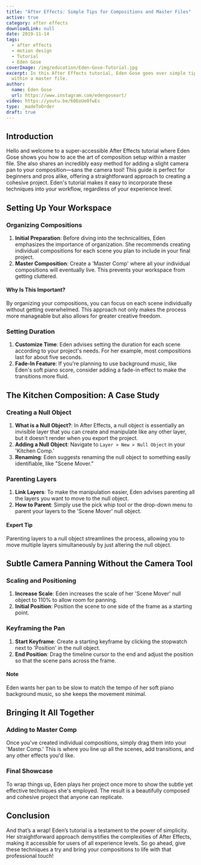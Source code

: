 ```yaml
---
title: "After Effects: Simple Tips for Compositions and Master Files"
active: true
category: after effects
downloadLink: null
date: 2019-11-14
tags:
  - after effects
  - motion design
  - Tutorial
  - Eden Gose
coverImage: /img/education/Eden-Gose-Tutorial.jpg
excerpt: In this After Effects tutorial, Eden Gose goes over simple tips of how to set up compositions
  within a master file.
author:
  name: Eden Gose
  url: https://www.instagram.com/edengoseart/
video: https://youtu.be/60EoUe0fwEs
type: _madeToOrder
draft: true
---
```


## Introduction

Hello and welcome to a super-accessible After Effects tutorial where Eden Gose shows you how to ace the art of composition setup within a master file. She also shares an incredibly easy method for adding a slight camera pan to your composition—sans the camera tool! This guide is perfect for beginners and pros alike, offering a straightforward approach to creating a cohesive project. Eden's tutorial makes it easy to incorporate these techniques into your workflow, regardless of your experience level.

## Setting Up Your Workspace

### Organizing Compositions

1. **Initial Preparation**: Before diving into the technicalities, Eden emphasizes the importance of organization. She recommends creating individual compositions for each scene you plan to include in your final project.
2. **Master Composition**: Create a 'Master Comp' where all your individual compositions will eventually live. This prevents your workspace from getting cluttered.

#### Why Is This Important?
By organizing your compositions, you can focus on each scene individually without getting overwhelmed. This approach not only makes the process more manageable but also allows for greater creative freedom.

### Setting Duration

1. **Customize Time**: Eden advises setting the duration for each scene according to your project's needs. For her example, most compositions last for about five seconds.
2. **Fade-In Feature**: If you're planning to use background music, like Eden's soft piano score, consider adding a fade-in effect to make the transitions more fluid.

## The Kitchen Composition: A Case Study

### Creating a Null Object

1. **What is a Null Object?**: In After Effects, a null object is essentially an invisible layer that you can create and manipulate like any other layer, but it doesn't render when you export the project.
2. **Adding a Null Object**: Navigate to `Layer > New > Null Object` in your 'Kitchen Comp.'
3. **Renaming**: Eden suggests renaming the null object to something easily identifiable, like "Scene Mover."

### Parenting Layers

1. **Link Layers**: To make the manipulation easier, Eden advises parenting all the layers you want to move to the null object.
2. **How to Parent**: Simply use the pick whip tool or the drop-down menu to parent your layers to the 'Scene Mover' null object.

#### Expert Tip
Parenting layers to a null object streamlines the process, allowing you to move multiple layers simultaneously by just altering the null object.

## Subtle Camera Panning Without the Camera Tool

### Scaling and Positioning

1. **Increase Scale**: Eden increases the scale of her 'Scene Mover' null object to 110% to allow room for panning.
2. **Initial Position**: Position the scene to one side of the frame as a starting point.

### Keyframing the Pan

1. **Start Keyframe**: Create a starting keyframe by clicking the stopwatch next to 'Position' in the null object.
2. **End Position**: Drag the timeline cursor to the end and adjust the position so that the scene pans across the frame.
  
#### Note
Eden wants her pan to be slow to match the tempo of her soft piano background music, so she keeps the movement minimal.

## Bringing It All Together

### Adding to Master Comp

Once you've created individual compositions, simply drag them into your 'Master Comp.' This is where you line up all the scenes, add transitions, and any other effects you'd like.

### Final Showcase

To wrap things up, Eden plays her project once more to show the subtle yet effective techniques she's employed. The result is a beautifully composed and cohesive project that anyone can replicate.

## Conclusion

And that’s a wrap! Eden’s tutorial is a testament to the power of simplicity. Her straightforward approach demystifies the complexities of After Effects, making it accessible for users of all experience levels. So go ahead, give these techniques a try and bring your compositions to life with that professional touch!